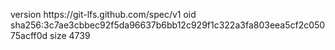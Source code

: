 version https://git-lfs.github.com/spec/v1
oid sha256:3c7ae3cbbec92f5da96637b6bb12c929f1c322a3fa803eea5cf2c05075acff0d
size 4739
